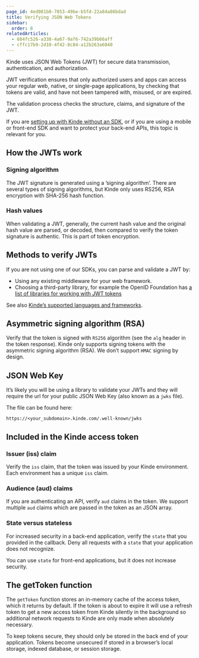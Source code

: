 ```yaml
---
page_id: 4ed081b0-7853-49be-b5fd-22a84a86bdad
title: Verifying JSON Web Tokens
sidebar:
  order: 8
relatedArticles:
  - 684fc526-a338-4a67-9af6-742a39b66aff
  - cffc17b9-2d10-4f42-8c84-a12b263a6040
---
```


Kinde uses JSON Web Tokens (JWT) for secure data transmission, authentication, and authorization.

JWT verification ensures that only authorized users and apps can access your regular web, native, or single-page applications, by checking that tokens are valid, and have not been tampered with, misused, or are expired.

The validation process checks the structure, claims, and signature of the JWT.

If you are [setting up with Kinde without an SDK](/developer-tools/about/using-kinde-without-an-sdk/), or if you are using a mobile or front-end SDK and want to protect your back-end APIs, this topic is relevant for you.

## **How the JWTs work**

### **Signing algorithm**

The JWT signature is generated using a ’signing algorithm’. There are several types of signing algorithms, but Kinde only uses RS256, RSA encryption with SHA-256 hash function.

### **Hash values**

When validating a JWT, generally, the current hash value and the original hash value are parsed, or decoded, then compared to verify the token signature is authentic. This is part of token encryption.

## **Methods to verify JWTs**

If you are not using one of our SDKs, you can parse and validate a JWT by:

- Using any existing middleware for your web framework.
- Choosing a third-party library, for example the OpenID Foundation has [a list of libraries for working with JWT tokens](https://openid.net/developers/jwt/)

See also [Kinde’s supported languages and frameworks](/developer-tools/about/our-sdks/).

## **Asymmetric signing algorithm (RSA)**

Verify that the token is signed with `RS256` algorithm (see the `alg` header in the token response). Kinde only supports signing tokens with the asymmetric signing algorithm (RSA). We don’t support `HMAC` signing by design.

## **JSON Web Key**

It’s likely you will be using a library to validate your JWTs and they will require the url for your public JSON Web Key (also known as a `jwks` file).

The file can be found here:

`https://<your_subdomain>.kinde.com/.well-known/jwks`

## **Included in the Kinde access token**

### **Issuer (iss) claim**

Verify the `iss` claim, that the token was issued by your Kinde environment. Each environment has a unique `iss` claim.

### **Audience (aud) claims**

If you are authenticating an API, verify `aud` claims in the token. We support multiple `aud` claims which are passed in the token as an JSON array.

### **State versus stateless**

For increased security in a back-end application, verify the `state` that you provided in the callback. Deny all requests with a `state` that your application does not recognize.

You can use `state` for front-end applications, but it does not increase security.

## The getToken function

The `getToken` function stores an in-memory cache of the access token, which it returns by default. If the token is about to expire it will use a refresh token to get a new access token from Kinde silently in the background so additional network requests to Kinde are only made when absolutely necessary.

To keep tokens secure, they should only be stored in the back end of your application. Tokens become unsecured if stored in a browser’s local storage, indexed database, or session storage.
